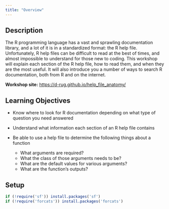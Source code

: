 ```yaml
---
title: "Overview"
---
```



## Description

The R programming language has a vast and sprawling documentation library, and
a lot of it is in a standardized format: the R help file. Unfortunately, R help 
files can be difficult to read at the best of times, and almost impossible to
understand for those new to coding. This workshop will explain each section 
of the R help file, how to read them, and when they are the most useful. It 
will also introduce you a number of ways to search R documentation, both from R
and on the internet.


**Workshop site:** [https://d-rug.github.io/help_file_anatomy/][anatomy]

[anatomy]: https://d-rug.github.io/help_file_anatomy/

## Learning Objectives 

  * Know where to look for R documentation depending on what type of question 
  you need answered
  
  * Understand what information each section of an R help file contains 
  
  * Be able to use a help file to determine the following things about a
  function 
    * What arguments are required?
    * What the class of those arguments needs to be?
    * What are the default values for various arguments?
    * What are the function's outputs?
  
## Setup

```r

if (!require('sf')) install.packages('sf')
if (!require('forcats')) install.packages('forcats')


```

